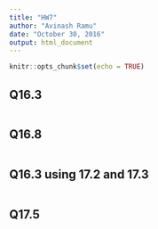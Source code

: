 ```yaml
---
title: "HW7"
author: "Avinash Ramu"
date: "October 30, 2016"
output: html_document
---
```


```r
knitr::opts_chunk$set(echo = TRUE)
```

## Q16.3


```r
```


## Q16.8


```r
```


## Q16.3 using 17.2 and 17.3

```r
```

## Q17.5

```r
```
